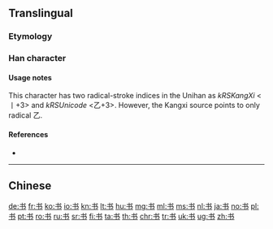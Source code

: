 {{character info/new}}
{{also|書}}
==Translingual==

===Etymology===
{{Han simp|書}}

===Han character===
{{Han char|rn=5|rad=乙|as=3|sn=4|four=5302|canj=IDS|ids=}}

====Usage notes====
This character has two radical-stroke indices in the Unihan as ''kRSKangXi'' <丨+3> and ''kRSUnicode'' <乙+3>. However, the Kangxi source points to only radical 乙.

====References====
* {{Han ref|kx=0084.071|hdz=10052.050|uh=4E66|ud=20070}}

----

==Chinese==
{{zh-see|書}}

[[de:书]]
[[fr:书]]
[[ko:书]]
[[io:书]]
[[kn:书]]
[[lt:书]]
[[hu:书]]
[[mg:书]]
[[ml:书]]
[[ms:书]]
[[nl:书]]
[[ja:书]]
[[no:书]]
[[pl:书]]
[[pt:书]]
[[ro:书]]
[[ru:书]]
[[sr:书]]
[[fi:书]]
[[ta:书]]
[[th:书]]
[[chr:书]]
[[tr:书]]
[[uk:书]]
[[ug:书]]
[[zh:书]]